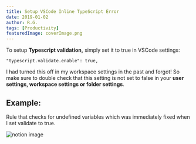 ```yaml
---
title: Setup VSCode Inline TypeScript Error
date: 2019-01-02
author: R.G.
tags: [Productivity]
featuredImage: coverImage.png
---
```


To setup **Typescript validation,** simply set it to true in VSCode settings:

```plain
"typescript.validate.enable": true,
```

I had turned this off in my workspace settings in the past and forgot! So make sure to double check that this setting is not set to false in your **user settings, workspace settings or folder settings**.

Example:
--------

Rule that checks for undefined variables which was immediately fixed when I set validate to true.

![notion image](https://www.notion.so/image/https%3A%2F%2Fs3-us-west-2.amazonaws.com%2Fsecure.notion-static.com%2Fb665ff6b-7730-494b-8af6-2e2c41920573%2FUntitled.png?table=block&id=4bad64d0-79b4-4e37-850b-c59755102c98&cache=v2)